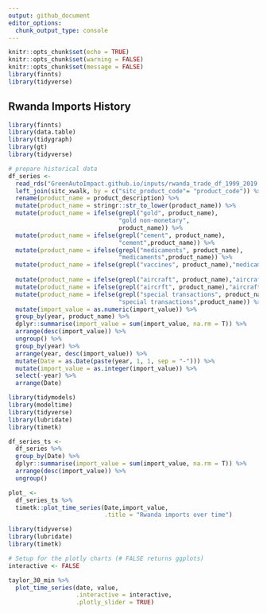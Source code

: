 ```yaml
---
output: github_document
editor_options: 
  chunk_output_type: console
---
```


```r
knitr::opts_chunk$set(echo = TRUE)
knitr::opts_chunk$set(warning = FALSE)
knitr::opts_chunk$set(message = FALSE)
library(finnts)
library(tidyverse)
```


## Rwanda Imports History

```r
library(finnts)
library(data.table)
library(tidygraph)
library(gt)
library(tidyverse)

# prepare historical data
df_series <-
  read_rds("GreenAutoImpact.github.io/inputs/rwanda_trade_df_1999_2019.rds") %>%
  left_join(sitc_xwalk, by = c("sitc_product_code"= "product_code")) %>%
  rename(product_name = product_description) %>%
  mutate(product_name = stringr::str_to_lower(product_name)) %>%
  mutate(product_name = ifelse(grepl("gold", product_name),
                               "gold non-monetary",
                               product_name)) %>% 
  mutate(product_name = ifelse(grepl("cement", product_name),
                               "cement",product_name)) %>% 
  mutate(product_name = ifelse(grepl("medicaments", product_name),
                               "medicaments",product_name)) %>% 
  mutate(product_name = ifelse(grepl("vaccines", product_name),"medicaments",product_name)) %>% 
  
  mutate(product_name = ifelse(grepl("aircraft", product_name),"aircraft",product_name)) %>%
  mutate(product_name = ifelse(grepl("aircrft", product_name),"aircraft",product_name)) %>%
  mutate(product_name = ifelse(grepl("special transactions", product_name),
                               "special transactions",product_name)) %>%
  mutate(import_value = as.numeric(import_value)) %>%
  group_by(year, product_name) %>%
  dplyr::summarise(import_value = sum(import_value, na.rm = T)) %>% 
  arrange(desc(import_value)) %>%
  ungroup() %>% 
  group_by(year) %>%  
  arrange(year, desc(import_value)) %>%  
  mutate(Date = as.Date(paste(year, 1, 1, sep = "-"))) %>%
  mutate(import_value = as.integer(import_value)) %>%
  select(-year) %>%
  arrange(Date) 

library(tidymodels)
library(modeltime)
library(tidyverse)
library(lubridate)
library(timetk)

df_series_ts <- 
  df_series %>%
  group_by(Date) %>%
  dplyr::summarise(import_value = sum(import_value, na.rm = T)) %>% 
  arrange(desc(import_value)) %>%
  ungroup() 

plot_ <-
  df_series_ts %>%
  timetk::plot_time_series(Date,import_value,
                           .title = "Rwanda imports over time")
```


```r
library(tidyverse)
library(lubridate)
library(timetk)

# Setup for the plotly charts (# FALSE returns ggplots)
interactive <- FALSE

taylor_30_min %>% 
  plot_time_series(date, value, 
                   .interactive = interactive,
                   .plotly_slider = TRUE)

```
